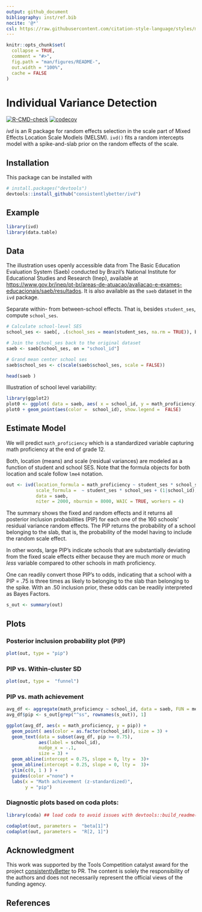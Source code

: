 ```yaml
---
output: github_document
bibliography: inst/ref.bib
nocite: '@*'
csl: https://raw.githubusercontent.com/citation-style-language/styles/master/apa.csl
---
```


<!-- README.md is generated from README.Rmd. Please edit that file -->
<!-- knit with rmarkdown::render("README.Rmd", output_format = "md_document") -->

```r
knitr::opts_chunk$set(
  collapse = TRUE,
  comment = "#>",
  fig.path = "man/figures/README-",
  out.width = "100%",
  cache = FALSE
)
```

# Individual Variance Detection


<!-- badges: start -->
[![R-CMD-check](https://github.com/ph-rast/ivd/actions/workflows/R-CMD-check.yaml/badge.svg)](https://github.com/ph-rast/ivd/actions/workflows/R-CMD-check.yaml)
[![codecov](https://codecov.io/gh/consistentlyBetter/ivd/graph/badge.svg?token=SD0PM5BVIL)](https://codecov.io/gh/consistentlyBetter/ivd)
<!-- badges: end -->

*ivd* is an R package for random effects selection in the scale part of Mixed Effects Location Scale Modlels (MELSM). `ivd()` fits a random intercepts model with a spike-and-slab prior on the random effects of the scale.

## Installation

This package can be installed with 

``` r
# install.packages("devtools")
devtools::install_github("consistentlybetter/ivd")
```

## Example


```r
library(ivd)
library(data.table)
```
## Data
The illustration uses openly accessible data from The Basic Education Evaluation System (Saeb) conducted by Brazil's National Institute for Educational Studies and Research (Inep), available at <https://www.gov.br/inep/pt-br/areas-de-atuacao/avaliacao-e-exames-educacionais/saeb/resultados>. It is also available as the `saeb` dataset in the `ivd` package.

Separate within- from between-school effects. That is, besides `student_ses`, compute `school_ses`. 

```r
# Calculate school-level SES
school_ses <- saeb[, .(school_ses = mean(student_ses, na.rm = TRUE)), by = school_id]

# Join the school_ses back to the original dataset
saeb <- saeb[school_ses, on = "school_id"]

# Grand mean center school ses
saeb$school_ses <- c(scale(saeb$school_ses, scale = FALSE))

head(saeb )
```

Illustration of school level variability:
```r
library(ggplot2)
plot0 <- ggplot( data = saeb, aes( x = school_id, y = math_proficiency) )
plot0 + geom_point(aes(color =  school_id), show.legend =  FALSE)
```



## Estimate Model

We will predict `math_proficiency` which is a standardized variable capturing math proficiency at the end of grade 12.

Both, location (means) and scale (residual variances) are modeled as a function of student and school SES. Note that the formula objects for both location and scale follow `lme4` notation.

```r
out <- ivd(location_formula = math_proficiency ~ student_ses * school_ses + (1|school_id),
           scale_formula =  ~ student_ses * school_ses + (1|school_id),
           data = saeb,
           niter = 2000, nburnin = 8000, WAIC = TRUE, workers = 4)
```

The summary shows the fixed and random effects and it returns all posterior inclusion probabilities (PIP) for each one of the 160 schools' residual variance random effects. The PIP returns the probability of a school belonging to the slab, that is, the probability of the model having to include the random scale effect. 

In other words, large PIP's indicate schools that are substantially deviating from the fixed scale effects either because they are much _more_ or much _less_  variable compared to other schools in math proficiency.

One can readily convert those PIP's to odds, indicating that a school with a PIP = .75 is three times as likely to belonging to the slab than belonging to the spike. With an .50 inclusion prior, these odds can be readily interpreted as Bayes Factors.

```r
s_out <- summary(out)
```

## Plots

### Posterior inclusion probability plot (PIP)

```r
plot(out, type = "pip")
```
### PIP vs. Within-cluster SD

```r
plot(out, type =  "funnel")
```

### PIP vs. math achievement

```r
avg_df <- aggregate(math_proficiency ~ school_id, data = saeb, FUN = mean)
avg_df$pip <- s_out[grep("^ss", rownames(s_out)), 1]

ggplot(avg_df, aes(x = math_proficiency, y = pip)) +
  geom_point( aes(color = as.factor(school_id)), size = 3) +
  geom_text(data = subset(avg_df, pip >= 0.75),
            aes(label = school_id),
            nudge_x = -.1,
            size = 3) +
  geom_abline(intercept = 0.75, slope = 0, lty =  3)+
  geom_abline(intercept = 0.25, slope = 0, lty =  3)+
  ylim(c(0, 1 ) ) + 
  guides(color ="none") +
  labs(x = "Math achievement (z-standardized)",
       y = "pip")
```


### Diagnostic plots based on coda plots:

```r
library(coda) ## load coda to avoid issues with devtools::build_readme()
```

```r
codaplot(out, parameters =  "beta[1]")
codaplot(out, parameters =  "R[2, 1]")
```


## Acknowledgment
This work was supported by the Tools Competition catalyst award for the project [consistentlyBetter](https://tools-competition.org/winner/consistentlybetter/) to PR. 
The content is solely the responsibility of the authors and does not necessarily represent the official views of the funding agency.


## References
